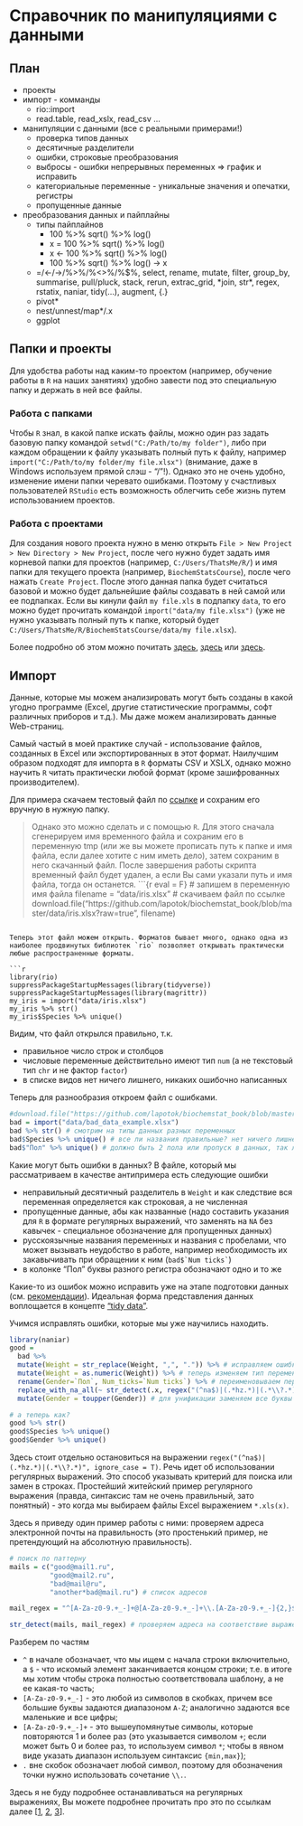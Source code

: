 # Справочник по манипуляциями с данными

## План

+ проекты
+ импорт - комманды
  + rio::import
  + read.table, read_xslx, read_csv ...
+ манипуляции с данными (все с реальными примерами!)
  + проверка типов данных
  + десятичные разделители
  + ошибки, строковые преобразования
  + выбросы - ошибки непрерывных переменных => график и исправить
  + категориальные переменные - уникальные значения и опечатки, регистры
  + пропущенные данные
+ преобразования данных и пайплайны
  + типы пайплайнов
    + 100 %>% sqrt() %>% log()
    + x = 100 %>% sqrt() %>% log()
    + x <- 100 %>% sqrt() %>% log()
    + 100 %>% sqrt() %>% log() -> x
  + =/<-/->/%>%/%<>%/%$%, select, rename, mutate, filter, group_by, summarise, pull/pluck, stack, rerun, extrac_grid, \*join, str\*, regex, rstatix, naniar, tidy(...), augment, {.}
  + pivot*
  + nest/unnest/map*/.x
  + ggplot

## Папки и проекты

Для удобства работы над каким-то проектом (например, обучение работы в `R` на наших занятиях) удобно завести под это специальную папку и держать в ней все файлы. 

### Работа с папками

Чтобы `R` знал, в какой папке искать файлы, можно один раз задать базовую папку командой `setwd("C:/Path/to/my folder")`, либо при каждом обращении к файлу указывать полный путь к файлу, например `import("C:/Path/to/my folder/my file.xlsx")` (внимание, даже в Windows используем прямой слэш - "/"!). Однако это не очень удобно, изменение имени папки черевато ошибками. Поэтому у счастливых пользователей `RStudio` есть возможность облегчить себе жизнь путем использованием проектов. 

### Работа с проектами

Для создания нового проекта нужно в меню открыть `File > New Project > New Directory > New Project`, после чего нужно будет задать имя корневой папки для проектов (например, `C:/Users/ThatsMe/R/`) и имя папки для текущего проекта (например, `BiochemStatsCourse`), после чего нажать `Create Project`. После этого данная папка будет считаться базовой и можно будет дальнейшие файлы создавать в ней самой или ее подпапках. Если вы кинули файл `my file.xls` в подпапку `data`, то его можно будет прочитать командой `import("data/my file.xlsx")` (уже не нужно указывать полный путь к папке, который будет `C:/Users/ThatsMe/R/BiochemStatsCourse/data/my file.xlsx`).

Более подробно об этом можно почитать [здесь](https://bookdown.org/ndphillips/YaRrr/projects-in-rstudio.html), [здесь](https://r4ds.had.co.nz/workflow-projects.html) или [здесь](https://www.tidyverse.org/blog/2017/12/workflow-vs-script/).

## Импорт

Данные, которые мы можем анализировать могут быть созданы в какой угодно программе (Excel, другие статистические программы, софт различных приборов и т.д.). Мы даже можем анализировать данные Web-страниц.

Самый частый в моей практике случай - использование файлов, созданных в Excel или экспортированных в этот формат. Наилучшим образом подходят для импорта в `R` форматы CSV и XSLX, однако можно научить `R` читать практически любой формат (кроме зашифрованных производителем). 

Для примера скачаем тестовый файл по [ссылке](https://github.com/lapotok/biochemstat_book/blob/master/data/iris.xlsx?raw=true) и сохраним его вручную в нужную папку. 

 > Однако это можно сделать и с помощью `R`. Для этого сначала сгенерируем имя временного файла и сохраним его в переменную tmp (или же вы можете прописать путь к папке и имя файла, если далее хотите с ним иметь дело), затем сохраним в него скачанный файл. После завершения работы скрипта временный файл будет удален, а если Вы сами указали путь и имя файла, тогда он останется.
> ```{r eval = F}
# запишем в переменную имя файла
filename = "data/iris.xlsx"
# скачиваем файл по ссылке
download.file("https://github.com/lapotok/biochemstat_book/blob/master/data/iris.xlsx?raw=true", filename)
```

Теперь этот файл можем открыть. Форматов бывает много, однако одна из наиболее продвинутых библиотек `rio` позволяет открывать практически любые распространенные форматы.

```r
library(rio)
suppressPackageStartupMessages(library(tidyverse))
suppressPackageStartupMessages(library(magrittr))
my_iris = import("data/iris.xlsx")
my_iris %>% str()
my_iris$Species %>% unique()
```

Видим, что файл открылся правильно, т.к.

+ правильное число строк и столбцов
+ числовые переменные действительно имеют тип `num` (а не текстовый тип `chr` и не фактор `factor`)
+ в списке видов нет ничего лишнего, никаких ошибочно написанных

Теперь для разнообразия откроем файл с ошибками.

```r
#download.file("https://github.com/lapotok/biochemstat_book/blob/master/data/bad_data_example.xlsx?raw=true", "data/bad_data_example.xlsx") 
bad = import("data/bad_data_example.xlsx")
bad %>% str() # смотрим на типы данных разных переменных
bad$Species %>% unique() # все ли названия правильные? нет ничего лишнего?
bad$"Пол" %>% unique() # должно быть 2 пола или пропуск в данных, так ли это?
```

Какие могут быть ошибки в данных? В файле, который мы рассматриваем в качестве антипримера есть следующие ошибки

* неправильный десятичный разделитель в `Weight` и как следствие вся переменная определяется как строковая, а не численная
* пропущенные данные, абы как названные (надо составить указания для `R` в формате регулярных выражений, что заменять на `NA` без кавычек - специальное обозначение для пропущенных данных)
* русскоязычные названия переменных и названия с пробелами, что может вызывать неудобство в работе, например необходимость их закавычивать при обращении к ним (```bad$`Num ticks` ```)
* в колонке "Пол" буквы разного регистра обозначают одно и то же

Какие-то из ошибок можно исправить уже на этапе подготовки данных (см. [рекомендации](http://www.sthda.com/english/wiki/best-practices-in-preparing-data-files-for-importing-into-r)). Идеальная форма представления данных воплощается в концепте ["tidy data"](https://vita.had.co.nz/papers/tidy-data.pdf).

Учимся исправлять ошибки, которые мы уже научились находить. 

```r
library(naniar)
good = 
  bad %>%
  mutate(Weight = str_replace(Weight, ",", ".")) %>% # исправляем ошибку: заменяем , на .
  mutate(Weight = as.numeric(Weight)) %>% # теперь изменяем тип переменной на числовой
  rename(Gender=`Пол`, Num_ticks=`Num ticks`) %>% # переименовываем переменные, чтобы дальше было удобнее
  replace_with_na_all(~ str_detect(.x, regex("(^na$)|(.*hz.*)|(.*\\?.*)", ignore_case = T))) %>% # заменяем на NA (см. дальше)
  mutate(Gender = toupper(Gender)) # для унификации заменяем все буквы на большие

# а теперь как?
good %>% str()
good$Species %>% unique()
good$Gender %>% unique()
```

Здесь стоит отдельно остановиться на выражении `regex("(^na$)|(.*hz.*)|(.*\\?.*)", ignore_case = T)`. Речь идет об использовании регулярных выражений. Это способ указывать критерий для поиска или замен в строках. Простейший житейский пример регулярного выражения (правда, синтаксис там не очень правильный, зато понятный) - это когда мы выбираем файлы Excel выражением `*.xls(x)`. 

Здесь я приведу один пример работы с ними: проверяем адреса электронной почты на правильность (это простенький пример, не претендующий на абсолютную правильность).

```r
# поиск по паттерну
mails = c("good@mail1.ru",
          "good@mail2.ru",
          "bad@mail@ru",
          "another*bad@mail.ru") # список адресов

mail_regex = "^[A-Za-z0-9.+_-]+@[A-Za-z0-9.+_-]+\\.[A-Za-z0-9.+_-]{2,}$" # регулярное выражение

str_detect(mails, mail_regex) # проверяем адреса на соответствие выражению
```

Разберем по частям

+ `^` в начале обозначает, что мы ищем с начала строки включительно, а `$` - что искомый элемент заканчивается концом строки; т.е. в итоге мы хотим чтобы строка полностью соответствовала шаблону, а не ее какая-то часть;
+ `[A-Za-z0-9.+_-]` - это любой из символов в скобках, причем все большие буквы задаются диапазоном `A-Z`; аналогично задаются все маленькие и все цифры;
+ `[A-Za-z0-9.+_-]+` - это вышеупомянутые символы, которые повторяются 1 и более раз (это указывается символом `+`; если может быть 0 и более раз, то используем символ `*`; чтобы в явном виде указать диапазон используем синтаксис `{min,max}`);
+ `.` вне скобок обозначает любой символ, поэтому для обозначения точки нужно использовать сочетание `\\.`.

Здесь я не буду подробнее останавливаться на регулярных выражениях, Вы можете подробнее прочитать про это по ссылкам далее [[1](https://stringr.tidyverse.org/articles/regular-expressions.html), [2](https://github.com/rstudio/cheatsheets/blob/master/regex.pdf), [3](https://cran.r-project.org/web/packages/naniar/vignettes/replace-with-na.html)].
